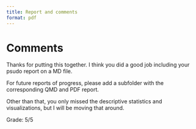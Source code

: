 ```yaml
---
title: Report and comments
format: pdf
---
```


# Comments

Thanks for putting this together. I think you did a good job including your psudo report on a MD file. 

For future reports of progress, please add a subfolder with the corresponding QMD and PDF report. 

Other than that, you only missed the descriptive statistics and visualizations, but I will be moving that around.

Grade: 5/5